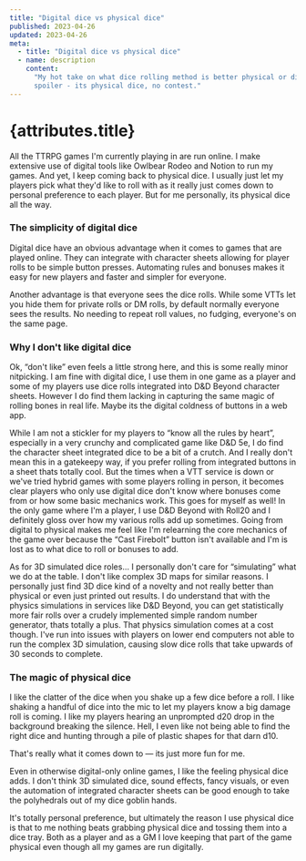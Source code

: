```yaml
---
title: "Digital dice vs physical dice"
published: 2023-04-26
updated: 2023-04-26
meta:
  - title: "Digital dice vs physical dice"
  - name: description
    content:
      "My hot take on what dice rolling method is better physical or digital and
      spoiler - its physical dice, no contest."
---
```



# {attributes.title}

All the TTRPG games I'm currently playing in are run online. I make extensive
use of digital tools like Owlbear Rodeo and Notion to run my games. And yet, I
keep coming back to physical dice. I usually just let my players pick what
they'd like to roll with as it really just comes down to personal preference to
each player. But for me personally, its physical dice all the way.

### The simplicity of digital dice

Digital dice have an obvious advantage when it comes to games that are played
online. They can integrate with character sheets allowing for player rolls to be
simple button presses. Automating rules and bonuses makes it easy for new
players and faster and simpler for everyone.

Another advantage is that everyone sees the dice rolls. While some VTTs let you
hide them for private rolls or DM rolls, by default normally everyone sees the
results. No needing to repeat roll values, no fudging, everyone's on the same
page.

### Why I don't like digital dice

Ok, “don't like” even feels a little strong here, and this is some really minor
nitpicking. I am fine with digital dice, I use them in one game as a player and
some of my players use dice rolls integrated into D&D Beyond character sheets.
However I do find them lacking in capturing the same magic of rolling bones in
real life. Maybe its the digital coldness of buttons in a web app.

While I am not a stickler for my players to “know all the rules by heart”,
especially in a very crunchy and complicated game like D&D 5e, I do find the
character sheet integrated dice to be a bit of a crutch. And I really don't mean
this in a gatekeepy way, if you prefer rolling from integrated buttons in a
sheet thats totally cool. But the times when a VTT service is down or we've
tried hybrid games with some players rolling in person, it becomes clear players
who only use digital dice don't know where bonuses come from or how some basic
mechanics work. This goes for myself as well! In the only game where I'm a
player, I use D&D Beyond with Roll20 and I definitely gloss over how my various
rolls add up sometimes. Going from digital to physical makes me feel like I'm
relearning the core mechanics of the game over because the “Cast Firebolt”
button isn't available and I'm is lost as to what dice to roll or bonuses to
add.

As for 3D simulated dice roles… I personally don't care for “simulating” what we
do at the table. I don't like complex 3D maps for similar reasons. I personally
just find 3D dice kind of a novelty and not really better than physical or even
just printed out results. I do understand that with the physics simulations in
services like D&D Beyond, you can get statistically more fair rolls over a
crudely implemented simple random number generator, thats totally a plus. That
physics simulation comes at a cost though. I've run into issues with players on
lower end computers not able to run the complex 3D simulation, causing slow dice
rolls that take upwards of 30 seconds to complete.

### The magic of physical dice

I like the clatter of the dice when you shake up a few dice before a roll. I
like shaking a handful of dice into the mic to let my players know a big damage
roll is coming. I like my players hearing an unprompted d20 drop in the
background breaking the silence. Hell, I even like not being able to find the
right dice and hunting through a pile of plastic shapes for that darn d10.

That's really what it comes down to &mdash; its just more fun for me.

Even in otherwise digital-only online games, I like the feeling physical dice
adds. I don't think 3D simulated dice, sound effects, fancy visuals, or even the
automation of integrated character sheets can be good enough to take the
polyhedrals out of my dice goblin hands.

It's totally personal preference, but ultimately the reason I use physical dice
is that to me nothing beats grabbing physical dice and tossing them into a dice
tray. Both as a player and as a GM I love keeping that part of the game physical
even though all my games are run digitally.
